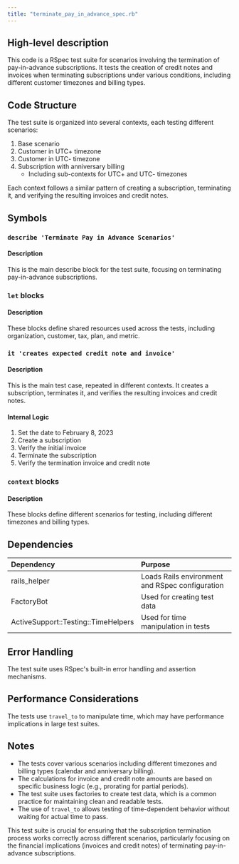 ```yaml
---
title: "terminate_pay_in_advance_spec.rb"
---
```


## High-level description
This code is a RSpec test suite for scenarios involving the termination of pay-in-advance subscriptions. It tests the creation of credit notes and invoices when terminating subscriptions under various conditions, including different customer timezones and billing types.

## Code Structure
The test suite is organized into several contexts, each testing different scenarios:
1. Base scenario
2. Customer in UTC+ timezone
3. Customer in UTC- timezone
4. Subscription with anniversary billing
   - Including sub-contexts for UTC+ and UTC- timezones

Each context follows a similar pattern of creating a subscription, terminating it, and verifying the resulting invoices and credit notes.

## Symbols

### `describe 'Terminate Pay in Advance Scenarios'`
#### Description
This is the main describe block for the test suite, focusing on terminating pay-in-advance subscriptions.

### `let` blocks
#### Description
These blocks define shared resources used across the tests, including organization, customer, tax, plan, and metric.

### `it 'creates expected credit note and invoice'`
#### Description
This is the main test case, repeated in different contexts. It creates a subscription, terminates it, and verifies the resulting invoices and credit notes.

#### Internal Logic
1. Set the date to February 8, 2023
2. Create a subscription
3. Verify the initial invoice
4. Terminate the subscription
5. Verify the termination invoice and credit note

### `context` blocks
#### Description
These blocks define different scenarios for testing, including different timezones and billing types.

## Dependencies
| Dependency | Purpose |
|:-----------|:--------|
| rails_helper | Loads Rails environment and RSpec configuration |
| FactoryBot | Used for creating test data |
| ActiveSupport::Testing::TimeHelpers | Used for time manipulation in tests |

## Error Handling
The test suite uses RSpec's built-in error handling and assertion mechanisms.

## Performance Considerations
The tests use `travel_to` to manipulate time, which may have performance implications in large test suites.

## Notes
- The tests cover various scenarios including different timezones and billing types (calendar and anniversary billing).
- The calculations for invoice and credit note amounts are based on specific business logic (e.g., prorating for partial periods).
- The test suite uses factories to create test data, which is a common practice for maintaining clean and readable tests.
- The use of `travel_to` allows testing of time-dependent behavior without waiting for actual time to pass.

This test suite is crucial for ensuring that the subscription termination process works correctly across different scenarios, particularly focusing on the financial implications (invoices and credit notes) of terminating pay-in-advance subscriptions.